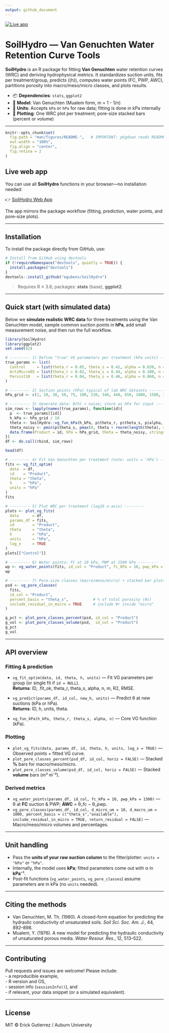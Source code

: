```yaml
---
output: github_document
---
```

[![Live app](https://img.shields.io/badge/Live%20app-SoilHydro-blue)](https://3n0c6z-erick-gutierrez.shinyapps.io/SoilHydro/)

# **SoilHydro** — Van Genuchten Water Retention Curve Tools


**SoilHydro** is an R package for fitting **Van Genuchten** water retention curves (WRC) and deriving hydrophysical metrics. It standardizes suction units, fits per treatment/group, predicts \(\theta(h)\), computes water points (FC, PWP, AWC), partitions porosity into macro/meso/micro classes, and plots results.

-   📦 **Dependencies**: `stats`, `ggplot2`
-   🧮 **Model**: Van Genuchten (Mualem form, m = 1 - 1/n)
-   🧭 **Units**: Accepts `kPa` or `hPa` for raw data; fitting is done in kPa internally
-   🧰 **Plotting**: One WRC plot per treatment; pore-size stacked bars (percent or volume)

------------------------------------------------------------------------

```r
knitr::opts_chunk$set(
  fig.path = "man/figures/README-",   # IMPORTANT: pkgdown reads README images from man/figures/
  out.width = "100%",
  fig.align = "center",
  fig.retina = 2
)
```

## Live web app

You can use all **SoilHydro** functions in your browser—no installation needed:

👉 [SoilHydro Web App](https://3n0c6z-erick-gutierrez.shinyapps.io/SoilHydro/)

The app mirrors the package workflow (fitting, prediction, water points, and pore-size plots).

------------------------------------------------------------------------

## Installation

To install the package directly from GitHub, use:

```r
# Install from GitHub using devtools
if (!requireNamespace("devtools", quietly = TRUE)) {
  install.packages("devtools")
}
devtools::install_github("egubens/SoilHydro")
```

> Requires R ≥ 3.6; packages: **stats** (base), **ggplot2**.

------------------------------------------------------------------------

## Quick start (with simulated data)

Below we **simulate realistic WRC data** for three treatments using the Van Genuchten model, sample common suction points in **hPa**, add small measurement noise, and then run the full workflow.

```r
library(SoilHydro)
library(ggplot2)
set.seed(42)
```

```r
# --------- 1) Define "true" VG parameters per treatment (kPa units) ---------
true_params <- list(
  Control     = list(theta_r = 0.05, theta_s = 0.42, alpha = 0.030, n = 1.42),
  ArtiMicro05 = list(theta_r = 0.02, theta_s = 0.44, alpha = 0.100, n = 1.55),
  Persist10   = list(theta_r = 0.04, theta_s = 0.46, alpha = 0.060, n = 1.50)
)

# --------- 2) Suction points (hPa) typical of lab WRC datasets ---------
hPa_grid <- c(1, 10, 30, 50, 75, 100, 220, 340, 440, 650, 1000, 1500, 3000, 8000, 15000)

# --------- 3) Generate data: θ(h) + noise; store as hPa for input ---------
sim_rows <- lapply(names(true_params), function(id){
  p  <- true_params[[id]]
  h_kPa <- hPa_grid / 10
  theta <- SoilHydro::vg_fun_kPa(h_kPa, p$theta_r, p$theta_s, p$alpha, p$n)
  theta_noisy <- pmin(p$theta_s, pmax(0, theta + rnorm(length(theta), sd = 0.006)))
  data.frame(Product = id, hPa = hPa_grid, theta = theta_noisy, stringsAsFactors = FALSE)
})
df <- do.call(rbind, sim_rows)

head(df)
```

```r
# --------- 4) Fit Van Genuchten per treatment (note: units = 'hPa') ---------
fits <- vg_fit_optim(
  data  = df,
  id    = "Product",
  theta = "theta",
  h     = "hPa",
  units = "hPa"
)
fits
```

```r
# --------- 5) Plot WRC per treatment (log10 x-axis) ---------
plots <- plot_vg_fits(
  data      = df,
  params_df = fits,
  id        = "Product",
  theta     = "theta",
  h         = "hPa",
  units     = "hPa",
  log_x     = TRUE
)
plots[["Control"]]
```

```r
# --------- 6) Water points: FC at 10 kPa, PWP at 1500 kPa ---------
wp <- vg_water_points(fits, id_col = "Product", fc_kPa = 10, pwp_kPa = 1500)
wp
```

```r
# --------- 7) Pore-size classes (macro/meso/micro) + stacked bar plots ---------
psd <- vg_pore_classes(
  fits,
  id_col = "Product",
  percent_basis = "theta_s",           # % of total porosity (θs)
  include_residual_in_micro = TRUE     # include θr inside "micro"
)

g_pct <- plot_pore_classes_percent(psd, id_col = "Product")
g_vol <- plot_pore_classes_volume(psd,  id_col = "Product")
g_pct
g_vol
```

------------------------------------------------------------------------

## API overview

### Fitting & prediction

-   `vg_fit_optim(data, id, theta, h, units)` — Fit VG parameters per group (or single fit if `id = NULL`).  
    **Returns**: ID, .fit_ok, theta_r, theta_s, alpha, n, m, R2, RMSE.

-   `vg_predict(params_df, id_col, new_h, units)` — Predict θ at new suctions (kPa or hPa).  
    **Returns**: ID, h, units, theta.

-   `vg_fun_kPa(h_kPa, theta_r, theta_s, alpha, n)` — Core VG function (kPa).

### Plotting

-   `plot_vg_fits(data, params_df, id, theta, h, units, log_x = TRUE)` — Observed points + fitted VG curve.
-   `plot_pore_classes_percent(psd_df, id_col, horiz = FALSE)` — Stacked **%** bars for macro/meso/micro.
-   `plot_pore_classes_volume(psd_df, id_col, horiz = FALSE)` — Stacked **volume** bars (m³ m⁻³).

### Derived metrics

-   `vg_water_points(params_df, id_col, fc_kPa = 10, pwp_kPa = 1500)` — θ at **FC** suction & PWP; **AWC** = θ_fc − θ_pwp.
-   `vg_pore_classes(params_df, id_col, d_micro_um = 10, d_macro_um = 1000, percent_basis = c("theta_s","available"), include_residual_in_micro = TRUE, return_residual = FALSE)` — Macro/meso/micro volumes and percentages.

------------------------------------------------------------------------

## Unit handling

-   Pass the **units of your raw suction column** to the fitter/plotter: `units = "kPa"` or `"hPa"`.
-   Internally, the model uses **kPa**; fitted parameters come out with α in **kPa⁻¹**.
-   Post-fit functions (`vg_water_points`, `vg_pore_classes`) assume parameters are in kPa (no `units` needed).

------------------------------------------------------------------------

## Citing the methods

- Van Genuchten, M. Th. (1980). A closed-form equation for predicting the hydraulic conductivity of unsaturated soils. *Soil Sci. Soc. Am. J.*, 44, 892–898.  
- Mualem, Y. (1976). A new model for predicting the hydraulic conductivity of unsaturated porous media. *Water Resour. Res.*, 12, 513–522.

------------------------------------------------------------------------

## Contributing

Pull requests and issues are welcome! Please include:  
- a reproducible example,  
- R version and OS,  
- session info (`sessionInfo()`), and  
- if relevant, your data snippet (or a simulated equivalent).

------------------------------------------------------------------------

## License

MIT © Erick Gutierrez / Auburn University

